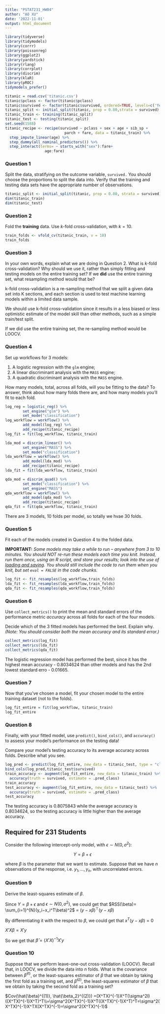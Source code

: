 ```yaml
---
title: "PSTAT231_HW04"
author: "AO XU"
date: '2022-11-01'
output: html_document
---
```


```r
library(tidyverse)
library(tidymodels)
library(corrr)
library(poissonreg)
library(ggplot2)
library(yardstick)
library(rlang)
library(corrplot)
library(discrim)
library(klaR)
library(pROC)
tidymodels_prefer()
```

```r
titanic = read.csv('titanic.csv')
titanic$pclass <- factor(titanic$pclass)
titanic$survived <- factor(titanic$survived, ordered=TRUE, levels=c('Yes','No'))
titanic_split <- initial_split(titanic, prop = 0.80,strata = survived)
titanic_train <- training(titanic_split)
titanic_test <- testing(titanic_split)
set.seed(1588)
titanic_recipe <- recipe(survived ~ pclass + sex + age + sib_sp + 
                           parch + fare, data = titanic_train) %>% 
  step_impute_linear(age) %>% 
  step_dummy(all_nominal_predictors()) %>% 
  step_interact(terms= ~ starts_with("sex"):fare+
                  age:fare)
```

### Question 1

Split the data, stratifying on the outcome variable, `survived.`  You should choose the proportions to split the data into. Verify that the training and testing data sets have the appropriate number of observations. 

```r
titanic_split <- initial_split(titanic, prop = 0.80, strata = survived)
dim(titanic_train)
dim(titanic_test)
```

### Question 2

Fold the **training** data. Use *k*-fold cross-validation, with $k = 10$.

```r
train_folds <- vfold_cv(titanic_train, v = 10)
train_folds
```


### Question 3

In your own words, explain what we are doing in Question 2. What is *k*-fold cross-validation? Why should we use it, rather than simply fitting and testing models on the entire training set? If we **did** use the entire training set, what resampling method would that be?

k-fold cross-validation is a re-sampling method that we split a given data set into K sections, and each section is used to test machine learning models within a limited data sample.

We should use k-fold cross-validation since it results in a less biased or less optimistic estimate of the model skill than other methods, such as a simple train/test split.

If we did use the entire training set, the re-sampling method would be LOOCV.

### Question 4

Set up workflows for 3 models:

1. A logistic regression with the `glm` engine;
2. A linear discriminant analysis with the `MASS` engine;
3. A quadratic discriminant analysis with the `MASS` engine.

How many models, total, across all folds, will you be fitting to the data? To answer, think about how many folds there are, and how many models you'll fit to each fold.

```r
log_reg = logistic_reg() %>% 
        set_engine("glm") %>% 
        set_mode("classification")
log_workflow = workflow() %>% 
        add_model(log_reg) %>% 
        add_recipe(titanic_recipe)
log_fit = fit(log_workflow, titanic_train)

lda_mod = discrim_linear() %>%
        set_engine("MASS") %>%
        set_mode("classification")
lda_workflow = workflow() %>% 
        add_model(lda_mod) %>% 
        add_recipe(titanic_recipe)
lda_fit = fit(lda_workflow, titanic_train)

qda_mod = discrim_quad() %>% 
        set_mode("classification") %>% 
        set_engine("MASS")
qda_workflow = workflow() %>% 
        add_model(qda_mod) %>% 
        add_recipe(titanic_recipe)
qda_fit = fit(qda_workflow, titanic_train)
```

There are 3 models, 10 folds per model, so totally we hvae 30 folds.

### Question 5

Fit each of the models created in Question 4 to the folded data.

**IMPORTANT:** *Some models may take a while to run – anywhere from 3 to 10 minutes. You should NOT re-run these models each time you knit. Instead, run them once, using an R script, and store your results; look into the use of [loading and saving](https://www.r-bloggers.com/2017/04/load-save-and-rda-files/). You should still include the code to run them when you knit, but set `eval = FALSE` in the code chunks.*

```r
log_fit <- fit_resamples(log_workflow,train_folds)
lda_fit <- fit_resamples(lda_workflow,train_folds)
qda_fit <- fit_resamples(qda_workflow,train_folds)
```


### Question 6

Use `collect_metrics()` to print the mean and standard errors of the performance metric *accuracy* across all folds for each of the four models.

Decide which of the 3 fitted models has performed the best. Explain why. *(Note: You should consider both the mean accuracy and its standard error.)*

```r
collect_metrics(log_fit)
collect_metrics(lda_fit)
collect_metrics(qda_fit)
```
The logistic regression model has performed the best, since it has the highest mean accuracy - 0.8034624 than other models and has the 2nd lowest standard erro - 0.01665.

### Question 7

Now that you’ve chosen a model, fit your chosen model to the entire training dataset (not to the folds).

```r
log_fit_entire = fit(log_workflow, titanic_train)
log_fit_entire
```

### Question 8

Finally, with your fitted model, use `predict()`, `bind_cols()`, and `accuracy()` to assess your model’s performance on the testing data!

Compare your model’s testing accuracy to its average accuracy across folds. Describe what you see.

```r
log_pred <- predict(log_fit_entire, new_data = titanic_test, type = "class")
bind_cols(log_pred,titanic_test$survived)
train_accuracy <- augment(log_fit_entire, new_data = titanic_train) %>%
  accuracy(truth = survived, estimate = .pred_class)
train_accuracy
test_accuracy <- augment(log_fit_entire, new_data = titanic_test) %>%
  accuracy(truth = survived, estimate = .pred_class)
test_accuracy
```
The testing accuracy is 0.8075843 while the average accuracy is 0.8034624, so the testing accuracy is little higher than the average accuracy. 

## Required for 231 Students

Consider the following intercept-only model, with $\epsilon \sim N(0, \sigma^2)$:

$$
Y=\beta+\epsilon
$$

where $\beta$ is the parameter that we want to estimate. Suppose that we have $n$ observations of the response, i.e. $y_{1}, ..., y_{n}$, with uncorrelated errors.

### Question 9

Derive the least-squares estimate of $\beta$.

Since $Y=\beta+\epsilon$ and $\epsilon \sim N(0, \sigma^2)$, we could get that 
$RSS(\beta)= \sum_{i=1}^{N}(y_i−x_i^T\beta)^2$ = $(y−x\beta)^⊤(y−x\beta)$ 

By differentiating it with the respect to $\beta$, we could get that $x^T(y−x\beta)=0$

$X'X\beta = X'y$\

So we get that $\hat\beta = (X'X)^{-1}X'y$

### Question 10

Suppose that we perform leave-one-out cross-validation (LOOCV). Recall that, in LOOCV, we divide the data into $n$ folds. What is the covariance between $\hat{\beta}^{(1)}$, or the least-squares estimator of $\beta$ that we obtain by taking the first fold as a training set, and $\hat{\beta}^{(2)}$, the least-squares estimator of $\beta$ that we obtain by taking the second fold as a training set?

$Cov(\hat{\beta}^{(1)}, \hat{\beta_2}^{(2)}) =(X^TX)^{-1}X^T(\sigma^2I)((X^TX)^{-1}X^T)^T\\=\sigma^2(X^TX)^{-1}X^T((X^TX)^{-1}X^T)^T=\sigma^2(X^TX)^{-1}X^TX(X^TX)^{-1}=\sigma^2(X^TX)^{-1}$